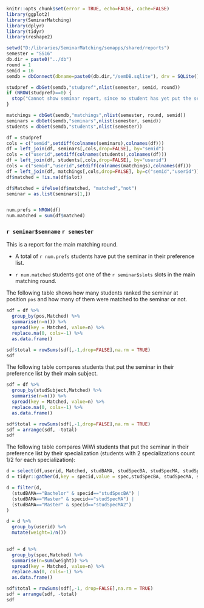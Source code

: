 
```r
knitr::opts_chunk$set(error = TRUE, echo=FALSE, cache=FALSE)
library(ggplot2)
library(SeminarMatching)
library(dplyr)
library(tidyr)
library(reshape2)
```

```r
setwd("D:/libraries/SeminarMatching/semapps/shared/reports")
semester = "SS16"
db.dir = paste0("../db")
round = 1
semid = 16
semdb = dbConnect(dbname=paste0(db.dir,"/semDB.sqlite"), drv = SQLite())
```

```r
studpref = dbGet(semdb,"studpref",nlist(semester, semid, round))
if (NROW(studpref)==0) {
  stop("Cannot show seminar report, since no student has yet put the seminar in its preference.",call. = FALSE)
}

matchings = dbGet(semdb,"matchings",nlist(semester, round, semid))
seminars = dbGet(semdb,"seminars",nlist(semester, semid))
students = dbGet(semdb,"students",nlist(semester))

df = studpref
cols = c("semid",setdiff(colnames(seminars),colnames(df)))
df = left_join(df, seminars[,cols,drop=FALSE], by="semid")
cols = c("userid",setdiff(colnames(students),colnames(df)))
df = left_join(df, students[,cols,drop=FALSE], by="userid")
cols = c("semid","userid",setdiff(colnames(matchings),colnames(df)))
df = left_join(df, matchings[,cols,drop=FALSE], by=c("semid","userid"))
df$matched = !is.na(df$slot)

df$Matched = ifelse(df$matched, "matched","not")
seminar = as.list(seminars[1,])


num.prefs = NROW(df)
num.matched = sum(df$matched)
```

### `r seminar$semname` `r semester`

This is a report for the main matching round.

- A total of `r num.prefs` students have put the seminar in their preference list.

- `r num.matched` students got one of the `r seminar$slots` slots in the main matching round.


The following table shows how many students ranked the seminar at position `pos` and how many of them were matched to the seminar or not.
```r
sdf = df %>%
  group_by(pos,Matched) %>% 
  summarise(n=n()) %>%
  spread(key = Matched, value=n) %>%
  replace.na(0, cols=-1) %>%
  as.data.frame()

sdf$total = rowSums(sdf[,-1,drop=FALSE],na.rm = TRUE)
sdf
```

The following table compares students that put the seminar in their preference list by their main subject.

```r
sdf = df %>%
  group_by(studSubject,Matched) %>% 
  summarise(n=n()) %>%
  spread(key = Matched, value=n) %>%
  replace.na(0, cols=-1) %>%
  as.data.frame()

sdf$total = rowSums(sdf[,-1,drop=FALSE],na.rm = TRUE)
sdf = arrange(sdf, -total)
sdf
```

The following table compares WiWi students that put the seminar in their preference list by their specialization (students with 2 specializations count 1/2 for each specialization):

```r
d = select(df,userid, Matched, studBAMA, studSpecBA, studSpecMA, studSpecMA2)
d = tidyr::gather(d,key = specid,value = spec,studSpecBA, studSpecMA, studSpecMA2)

d = filter(d, 
  (studBAMA=="Bachelor" & specid=="studSpecBA") | 
  (studBAMA=="Master" & specid=="studSpecMA") |
  (studBAMA=="Master" & specid=="studSpecMA2")
)

d = d %>% 
  group_by(userid) %>%
  mutate(weight=1/n())
  

sdf = d %>%
  group_by(spec,Matched) %>% 
  summarise(n=sum(weight)) %>%
  spread(key = Matched, value=n) %>%
  replace.na(0, cols=-1) %>%
  as.data.frame()

sdf$total = rowSums(sdf[,-1, drop=FALSE],na.rm = TRUE)
sdf = arrange(sdf, -total)
sdf
```

